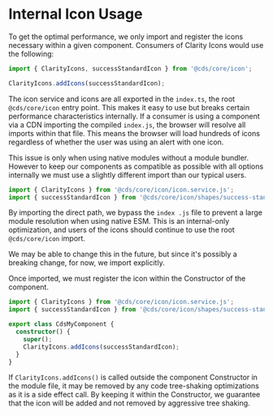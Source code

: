 
<Meta title="Internal Documentation/Using Icons" />

# Internal Icon Usage

To get the optimal performance, we only import and register the icons necessary
within a given component. Consumers of Clarity Icons would use the following:

```typescript
import { ClarityIcons, successStandardIcon } from '@cds/core/icon';

ClarityIcons.addIcons(successStandardIcon);
```

The icon service and icons are all exported in the `index.ts`, the root
`@cds/core/icon` entry point. This makes it easy to use but breaks certain performance
characteristics internally. If a consumer is using a component via a CDN
importing the compiled `index.js`, the browser will resolve all imports within
that file. This means the browser will load hundreds of icons regardless of whether
the user was using an alert with one icon.

This issue is only when using native modules without a module bundler. However
to keep our components as compatible as possible with all options internally we
must use a slightly different import than our typical users.

```typescript
import { ClarityIcons } from '@cds/core/icon/icon.service.js';
import { successStandardIcon } from '@cds/core/icon/shapes/success-standard.js';
```

By importing the direct path, we bypass the `index .js` file to prevent
a large module resolution when using native ESM. This is an internal-only
optimization, and users of the icons should continue to use the root `@cds/core/icon` import.

We may be able to change this in the future, but since it's possibly a breaking
change, for now, we import explicitly.

Once imported, we must register the icon within the Constructor of the component.

```typescript
import { ClarityIcons } from '@cds/core/icon/icon.service.js';
import { successStandardIcon } from '@cds/core/icon/shapes/success-standard.js';

export class CdsMyComponent {
  constructor() {
    super();
    ClarityIcons.addIcons(successStandardIcon);
  }
}
```

If `ClarityIcons.addIcons()` is called outside the component Constructor in the
module file, it may be removed by any code tree-shaking optimizations as it is a
side effect call. By keeping it within the Constructor, we guarantee that the
icon will be added and not removed by aggressive tree shaking.
